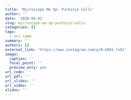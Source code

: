 ```yaml
---
title: 'Microscope Me Up: Purkinje Cells'
author: ''
date: '2020-04-01'
slug: microscope-me-up-purkinje-cells
categories: []
tags:
  - sci comm
summary: ''
authors: []
external_link: 'https://www.instagram.com/p/B-b8U1-lnDi'
image:
  caption: ''
  focal_point: ''
  preview_only: yes
url_code: ''
url_pdf: ''
url_slides: ''
url_video: ''
slides: ''
---
```

